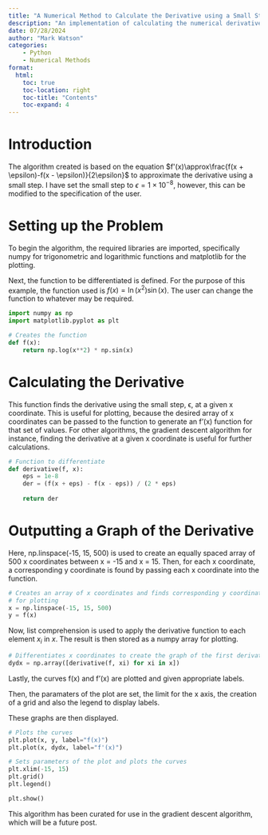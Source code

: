 ```yaml
---
title: "A Numerical Method to Calculate the Derivative using a Small Step, ϵ"
description: "An implementation of calculating the numerical derivative using the small step, ϵ, in Python, for the purpose of plotting and use in the gradient descent algorithm."
date: 07/28/2024
author: "Mark Watson"
categories: 
    - Python 
    - Numerical Methods
format:
  html:
    toc: true
    toc-location: right
    toc-title: "Contents"
    toc-expand: 4
---
```

# Introduction
The algorithm created is based on the equation $f'(x)\approx\frac{f(x + \epsilon)-f(x - \epsilon)}{2\epsilon}$ to approximate the derivative using a small step. I have set the small step to $\epsilon=1\times10^{-8}$, however, this can be modified to the specification of the user.

# Setting up the Problem
To begin the algorithm, the required libraries are imported, specifically numpy for trigonometric and logarithmic functions and matplotlib for the plotting.

Next, the function to be differentiated is defined. For the purpose of this example, the function used is $f(x)=\ln(x^2)\sin(x)$. The user can change the function to whatever may be required.
```python
import numpy as np
import matplotlib.pyplot as plt

# Creates the function
def f(x):
    return np.log(x**2) * np.sin(x)
```
# Calculating the Derivative
This function finds the derivative using the small step, ϵ, at a given x coordinate. This is useful for plotting, because the desired array of x coordinates can be passed to the function to generate an f'(x) function for that set of values. For other algorithms, the gradient descent algorithm for instance, finding the derivative at a given x coordinate is useful for further calculations.
```python
# Function to differentiate
def derivative(f, x):
    eps = 1e-8
    der = (f(x + eps) - f(x - eps)) / (2 * eps)
    
    return der
```
# Outputting a Graph of the Derivative
Here, np.linspace(-15, 15, 500) is used to create an equally spaced array of 500 x coordinates between x = -15 and x = 15. Then, for each x coordinate, a corresponding y coordinate is found by passing each x coordinate into the function.
```python
# Creates an array of x coordinates and finds corresponding y coordinates 
# for plotting
x = np.linspace(-15, 15, 500)
y = f(x)
```
Now, list comprehension is used to apply the derivative function to each element $x_i$ in $x$. The result is then stored as a numpy array for plotting.
```python
# Differentiates x coordinates to create the graph of the first derivative
dydx = np.array([derivative(f, xi) for xi in x])
```
Lastly, the curves f(x) and f'(x) are plotted and given appropriate labels.

Then, the paramaters of the plot are set, the limit for the x axis, the creation of a grid and also the legend to display labels.

These graphs are then displayed.
```python
# Plots the curves
plt.plot(x, y, label="f(x)")
plt.plot(x, dydx, label="f'(x)")

# Sets parameters of the plot and plots the curves
plt.xlim(-15, 15)
plt.grid()
plt.legend()

plt.show()
```
This algorithm has been curated for use in the gradient descent algorithm, which will be a future post.